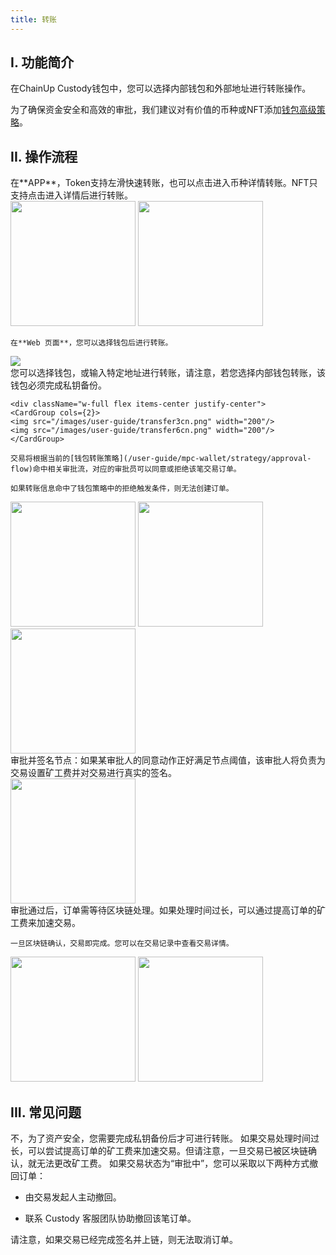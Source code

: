 ```yaml
---
title: 转账
---
```


## I. 功能简介

在ChainUp Custody钱包中，您可以选择内部钱包和外部地址进行转账操作。

为了确保资金安全和高效的审批，我们建议对有价值的币种或NFT添加[钱包高级策略](/user-guide/mpc-wallet/strategy/approval-flow)。

## II. 操作流程


<Steps>
<Step title="进入转账页面">
     在**APP**，Token支持左滑快速转账，也可以点击进入币种详情转账。NFT只支持点击进入详情后进行转账。
<div className="w-full flex items-center justify-center">
    <CardGroup cols={2}>
    <img src="/images/user-guide/transfer1cn.png" width="200"/>
   <img src="/images/user-guide/transfer2cn.png" width="200"/>
    </CardGroup>
</div>

    在**Web 页面**，您可以选择钱包后进行转账。
 <div className="w-full flex items-center justify-center">
    <img src="/images/user-guide/transfer4cn.png" />
</div>
</Step>
<Step title="填写并确认转账信息">
   您可以选择钱包，或输入特定地址进行转账，请注意，若您选择内部钱包转账，该钱包必须完成私钥备份。
    
    <div className="w-full flex items-center justify-center">
    <CardGroup cols={2}>
    <img src="/images/user-guide/transfer3cn.png" width="200"/>
    <img src="/images/user-guide/transfer6cn.png" width="200"/>
    </CardGroup>
</div>


    交易将根据当前的[钱包转账策略](/user-guide/mpc-wallet/strategy/approval-flow)命中相关审批流，对应的审批员可以同意或拒绝该笔交易订单。

    如果转账信息命中了钱包策略中的拒绝触发条件，则无法创建订单。


 <div className="w-full flex items-center justify-center">
    <CardGroup cols={3}>
    <img src="/images/user-guide/transfer5cn.png" width="200"/>
    <img src="/images/user-guide/transfer7cn.png" width="200"/>
 <img src="/images/user-guide/transfer8cn.png" width="200"/>
    </CardGroup>
</div>


<Note>
审批并签名节点：如果某审批人的同意动作正好满足节点阈值，该审批人将负责为交易设置矿工费并对交易进行真实的签名。
<div className="w-full flex items-center justify-center">
    <img src="/images/user-guide/approveandsign.jpeg" width="200"/>
</div>

</Note>


</Step>
<Step title="等待签名和交易确认">
    审批通过后，订单需等待区块链处理。如果处理时间过长，可以通过提高订单的矿工费来加速交易。
    
    一旦区块链确认，交易即完成。您可以在交易记录中查看交易详情。

 <div className="w-full flex items-center justify-center">
    <CardGroup cols={2}>
    <img src="/images/user-guide/transfer12cn.png" width="200"/>
    <img src="/images/user-guide/transfer13cn.png" width="200"/>
    </CardGroup>
</div>
</Step>
</Steps>





## III. 常见问题

<Accordion title="未备份私钥的工作站可以发起转账吗？">
不，为了资产安全，您需要完成私钥备份后才可进行转账。
</Accordion>
<Accordion title="如果我设置的矿工费不足，我可以在交易过程中增加吗？">
如果交易处理时间过长，可以尝试提高订单的矿工费来加速交易。但请注意，一旦交易已被区块链确认，就无法更改矿工费。
</Accordion>
<Accordion title="我可以取消某笔交易订单吗？">
如果交易状态为“审批中”，您可以采取以下两种方式撤回订单：

* 由交易发起人主动撤回。

* 联系 Custody 客服团队协助撤回该笔订单。

请注意，如果交易已经完成签名并上链，则无法取消订单。
</Accordion>